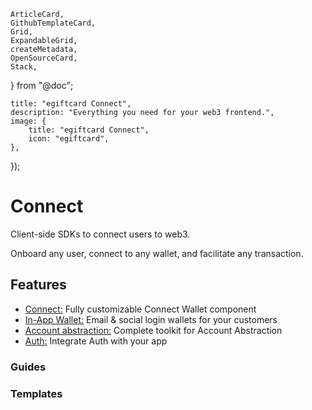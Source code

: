 	ArticleCard,
	GithubTemplateCard,
	Grid,
	ExpandableGrid,
	createMetadata,
	OpenSourceCard,
	Stack,
} from "@doc";

	title: "egiftcard Connect",
	description: "Everything you need for your web3 frontend.",
	image: {
		title: "egiftcard Connect",
		icon: "egiftcard",
	},
});

# Connect

Client-side SDKs to connect users to web3.

Onboard any user, connect to any wallet, and facilitate any transaction.

<OpenSourceCard title="Connect" href="https://github.com/egiftcard/js" />

## Features

- [Connect:](/connect/connect) Fully customizable Connect Wallet component
- [In-App Wallet:](/connect/in-app-wallet/overview) Email & social login wallets for your customers
- [Account abstraction:](/connect/account-abstraction) Complete toolkit for Account Abstraction
- [Auth:](/connect/auth) Integrate Auth with your app

### Guides

<Grid>

<ArticleCard
	title="Get Started with Connect"
	description="Learn how to add a Connect Wallet component into your app."
	href="/connect/connect"
/>

<ArticleCard
	title="Custom Connect Wallet experience"
	description="Learn how to create a custom wallet connection experience."
	href="/typescript/v5/react/connecting-wallets#using-hooks"
/>

<ArticleCard
	title="Integrate Auth with Supabase"
	description="Learn how to integrate Auth with Supabase."
	href="/connect/auth/integrations/supabase"
/>

</Grid>

### Templates

<Stack>

<GithubTemplateCard
	title="Connect Wallet Button"
	href="https://github.com/egiftcard-example/connect-wallet-button"
	tag="v4 SDK"
/>

<GithubTemplateCard
	title="In-app wallet with gasless transactions (account abstraction)"
	href="https://github.com/egiftcard-example/embedded-smart-wallet"
	tag="v4 SDK"
/>

<GithubTemplateCard
	title="In-App Wallet Custom UI with React"
	href="https://github.com/egiftcard-example/embedded-wallet-custom-ui"
	tag="v4 SDK"
/>

<GithubTemplateCard
	title="In-App Wallet Custom UI with React Native"
	href="https://github.com/egiftcard-example/embedded-wallet-custom-ui-react-native"
	tag="v4 SDK"
/>

<GithubTemplateCard
	title="Wallets with account abstraction enabled - React"
	href="https://github.com/egiftcard-example/smart-wallet-react"
	tag="v4 SDK"
/>

<GithubTemplateCard
	title="Wallets with account abstraction enabled - Node.js"
	href="https://github.com/egiftcard-example/smart-wallet-script"
	tag="v4 SDK"
/>

<GithubTemplateCard
	title="Performing Batch Transactions with account abstraction wallets"
	href="https://github.com/egiftcard-example/smart-wallet-batch-tx-script"
	tag="v4 SDK"
/>

<GithubTemplateCard
	title="Auth with NextJS"
	href="https://github.com/egiftcard-example/egiftcard-auth-next"
	tag="v4 SDK"
/>

<GithubTemplateCard
	title="Auth with Next Auth"
	href="https://github.com/egiftcard-example/egiftcard-auth-next-auth"
	tag="v4 SDK"
/>

<GithubTemplateCard
	title="Auth Supabase"
	href="https://github.com/egiftcard-example/smart-wallet-react"
	tag="v4 SDK"
/>

<GithubTemplateCard
	title="Auth with Express"
	href="https://github.com/egiftcard-example/egiftcard-auth-express"
	tag="v4 SDK"
/>

<GithubTemplateCard
	title="Auth with Fiber"
	href="https://github.com/egiftcard-example/egiftcard-auth-fiber"
	tag="v4 SDK"
/>

</Stack>
